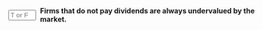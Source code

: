 ::: {.question-block}

<form onsubmit="event.preventDefault(); checkAnswerBox('module10_tf_q16','F')" style="display: flex; align-items: center; gap: 8px;">
  <input type="text" id="module10_tf_q16" name="module10_tf_q16" maxlength="1" placeholder="T or F" style="width: 55px;" data-correct-answer="F" /> 
  <label for="module10_tf_q16"><strong>Firms that do not pay dividends are always undervalued by the market.</strong></label>
</form>

<div id="feedback-module10_tf_q16" class="feedback" data-status="" style="display:none;">
FALSE.  Non-payers may be growth firms reinvesting; valuation depends on cash flows and opportunities.
</div>

:::

